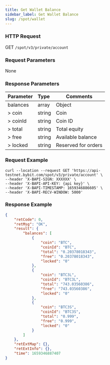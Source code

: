 ```yaml
---
title: Get Wallet Balance
sidebar_label: Get Wallet Balance
slug: /spot/wallet
---
```



### HTTP Request
GET <code>/spot/v3/private/account</code>

### Request Parameters
None

### Response Parameters
| Parameter | Type | Comments|
|:----- |:-----|----- |
| balances | array | Object |
|> coin | string  | Coin |
|> coinId | string | Coin ID |
|> total | string | Total equity |
|> free | string | Available balance |
|> locked | string | Reserved for orders |

### Request Example

```http
curl --location --request GET 'https://api-testnet.bybit.com/spot/v3/private/account' \
--header 'X-BAPI-SIGN: XXXXXX' \
--header 'X-BAPI-API-KEY: {api key}' \
--header 'X-BAPI-TIMESTAMP: 1659346886605' \
--header 'X-BAPI-RECV-WINDOW: 5000'
```

### Response Example

```json
{
    "retCode": 0,
    "retMsg": "OK",
    "result": {
        "balances": [
            {
                "coin": "BTC",
                "coinId": "BTC",
                "total": "0.20378018343",
                "free": "0.20378018343",
                "locked": "0"
            },
            {
                "coin": "BTC3L",
                "coinId": "BTC3L",
                "total": "743.03560386",
                "free": "743.03560386",
                "locked": "0"
            },
            {
                "coin": "BTC3S",
                "coinId": "BTC3S",
                "total": "0.999",
                "free": "0.999",
                "locked": "0"
            }
        ]
    },
    "retExtMap": {},
    "retExtInfo": {},
    "time": 1659346887407
}
```
